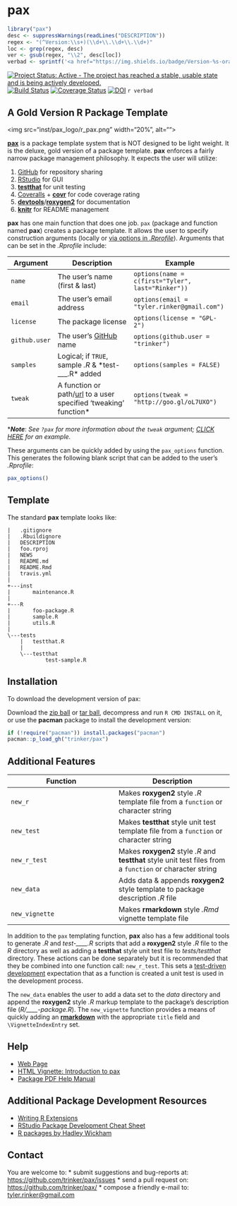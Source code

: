 pax
=======

```r
library("pax")
desc <- suppressWarnings(readLines("DESCRIPTION"))
regex <- "(^Version:\\s+)(\\d+\\.\\d+\\.\\d+)"
loc <- grep(regex, desc)
ver <- gsub(regex, "\\2", desc[loc])
verbad <- sprintf('<a href="https://img.shields.io/badge/Version-%s-orange.svg"><img src="https://img.shields.io/badge/Version-%s-orange.svg" alt="Version"/></a></p>', ver, ver)
````

[![Project Status: Active - The project has reached a stable, usable state and is being actively developed.](http://www.repostatus.org/badges/0.1.0/active.svg)](http://www.repostatus.org/#active)
[![Build Status](https://travis-ci.org/trinker/pax.svg?branch=master)](https://travis-ci.org/trinker/pax)
[![Coverage Status](https://coveralls.io/repos/trinker/pax/badge.svg?branch=master)](https://coveralls.io/r/trinker/pax?branch=master)
[![DOI](https://zenodo.org/badge/5398/trinker/pax.svg)](http://dx.doi.org/10.5281/zenodo.15891)
`r verbad`

## A Gold Version R Package Template


<img src="inst/pax_logo/r_pax.png" width="20%", alt="">  

[**pax**](http://trinker.github.io/pax_dev) is a package template system that is NOT designed to be light weight.  It is the deluxe, gold version of a package template.  **pax** enforces a fairly narrow package management philosophy.  It expects the user will utilize:

1.  [GitHub](https://github.com) for repository sharing
2.  [RStudio](http://www.rstudio.com/) for GUI 
3.  [**testthat**](http://cran.r-project.org/web/packages/testthat/index.html) for unit testing
4.  [Coveralls](https://coveralls.io/) + [**covr**](https://github.com/jimhester/covr) for code coverage rating
5.  [**devtools**](http://cran.r-project.org/web/packages/devtools/index.html)/[**roxygen2**](http://cran.r-project.org/web/packages/roxygen2/index.html) for documentation 
6.  [**knitr**](http://yihui.name/knitr/) for README management

**pax** has one main function that does one job.  `pax` (package and function named **pax**) creates a package template.  It allows the user to specify construction arguments (locally or [via options in *.Rprofile*](http://www.statmethods.net/interface/customizing.html)). Arguments that can be set in the *.Rprofile* include:


| Argument         |  Description                                       | Example                                             |
|------------------|---------------------------------------------|-----------------------------------------------------|
| `name`  | The user's name (first & last) |   `options(name = c(first="Tyler",  last="Rinker"))`|                 |
| `email`  | The user's email address |   `options(email = "tyler.rinker@gmail.com")`|  
| `license` | The package license | `options(license = "GPL-2")` |
| `github.user`  | The user's [GitHub](https://github.com) name |   `options(github.user = "trinker")`|  
| `samples`  | Logical; if `TRUE`, sample *.R* & *test-___.R* added |   `options(samples = FALSE)`| 
| `tweak`  | A function or path/[url](http://goo.gl/oL7UXO) to a user specified 'tweaking' function\* |   `options(tweak = "http://goo.gl/oL7UXO")`| 

\****Note***: *See `?pax` for more information about the `tweak` argument; [CLICK HERE](https://raw.githubusercontent.com/trinker/pax_tweak/master/pax_tweak.R) for an example.*

These arguments can be quickly added by using the `pax_options` function.  This generates the following blank script that can be added to the user's *.Rprofile*:

```r
pax_options()
```

## Template

The standard **pax** template looks like:

```
|   .gitignore
|   .Rbuildignore
|   DESCRIPTION
|   foo.rproj
|   NEWS
|   README.md
|   README.Rmd
|   travis.yml
|   
+---inst
|       maintenance.R
|       
+---R
|       foo-package.R
|       sample.R
|       utils.R
|       
\---tests
    |   testthat.R
    |   
    \---testthat
            test-sample.R
```

## Installation

To download the development version of pax:

Download the [zip ball](https://github.com/trinker/pax/zipball/master) or [tar ball](https://github.com/trinker/pax/tarball/master), decompress and run `R CMD INSTALL` on it, or use the **pacman** package to install the development version:

```r
if (!require("pacman")) install.packages("pacman")
pacman::p_load_gh("trinker/pax")
```
## Additional Features

|  Function      |  Description    |
|----------------|-----------------|
| `new_r`        | Makes **roxygen2** style *.R* template file from a `function` or character string |
| `new_test`     | Makes **testthat** style unit test template file from a `function` or character string |
| `new_r_test`   | Makes **roxygen2** style *.R* and **testthat** style unit test files from a `function` or character string |
| `new_data` | Adds data & appends **roxygen2** style template to package description *.R* file |
| `new_vignette` | Makes **rmarkdown** style *.Rmd* vignette template file |

In addition to the `pax` templating function, **pax** also has a few additional tools to generate *.R* and *test-____.R* scripts that add a **roxygen2** style *.R* file to the *R* directory as well as adding a **testthat** style unit test file to *tests/testthat* directory.  These actions can be done separately but it is recommended that they be combined into one function call: `new_r_test`.  This sets a [test-driven development](http://en.wikipedia.org/wiki/Test-driven_development) expectation that as a function is created a unit test is used in the development process.

The `new_data` enables the user to add a data set to the *data* directory and append the **roxygen2** style *.R* markup template to the package's description file (*R/____-package.R*).  The `new_vignette` function provides a means of quickly adding an [**rmarkdown**](http://rmarkdown.rstudio.com/package_vignette_format.html) with the appropriate `title` field and  `\VignetteIndexEntry` set.

## Help

- [Web Page](http://trinker.github.com/pax/)     
- [HTML Vignette: Introduction to pax](http://trinker.github.io/pax/vignettes/introduction.html)       
- [Package PDF Help Manual](https://dl.dropboxusercontent.com/u/61803503/pax.pdf)   

## Additional Package Development Resources

- [Writing R Extensions](http://cran.r-project.org/doc/manuals/r-release/R-exts.html)
- [RStudio Package Development Cheat Sheet](http://www.rstudio.com/wp-content/uploads/2015/03/devtools-cheatsheet.pdf)       
- [R packages by Hadley Wickham](http://r-pkgs.had.co.nz/)        

## Contact

You are welcome to:
* submit suggestions and bug-reports at: <https://github.com/trinker/pax/issues>
* send a pull request on: <https://github.com/trinker/pax/>
* compose a friendly e-mail to: <tyler.rinker@gmail.com>



